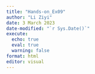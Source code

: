```yaml
---
title: "Hands-on_Ex09"
author: "Li Ziyi"
date: 3 March 2023
date-modified: "`r Sys.Date()`"
execute:
  echo: true
  eval: true
  warning: false
format: html
editor: visual
---
```

